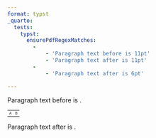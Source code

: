 ```yaml
---
format: typst
_quarto:
  tests:
    typst:
      ensurePdfRegexMatches:
        - 
            - 'Paragraph text before is 11pt'
            - 'Paragraph text after is 11pt'
        -
            - 'Paragraph text after is 6pt'

---
```


Paragraph text before is `#context text.size`{=typst}.

```{=html}
<table style="font-size: 8px;">
    <tr><td>A</td><td>B</td></tr>
</table>
```

Paragraph text after is `#context text.size`{=typst}.
